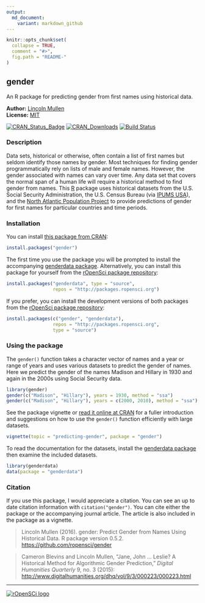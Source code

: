 ```yaml
---
output:
  md_document:
    variant: markdown_github
---
```


<!-- README.md is generated from README.Rmd. Please edit that file -->

```r
knitr::opts_chunk$set(
  collapse = TRUE,
  comment = "#>",
  fig.path = "README-"
)
```

## gender 

An R package for predicting gender from first names using historical data.

**Author:** [Lincoln Mullen](http://lincolnmullen.com)<br>
**License:** [MIT](http://opensource.org/licenses/MIT)<br>

[![CRAN_Status_Badge](http://www.r-pkg.org/badges/version/gender)](http://cran.r-project.org/package=gender)
[![CRAN_Downloads](http://cranlogs.r-pkg.org/badges/grand-total/gender)](http://cran.r-project.org/package=gender)
[![Build Status](https://travis-ci.org/ropensci/gender.svg?branch=master)](https://travis-ci.org/ropensci/gender) 

### Description

Data sets, historical or otherwise, often contain a list of first names but seldom identify those names by gender. Most techniques for finding gender programmatically rely on lists of male and female names. However, the gender associated with names can vary over time. Any data set that covers the normal span of a human life will require a historical method to find gender from names. This [R](http://www.r-project.org/) package uses historical datasets from the U.S. Social Security Administration, the U.S. Census Bureau (via [IPUMS USA](https://usa.ipums.org/usa/)), and the [North Atlantic Population Project](https://www.nappdata.org/napp/) to provide predictions of gender for first names for particular countries and time periods.

### Installation

You can install [this package from CRAN](http://cran.r-project.org/package=gender):

```r
install.packages("gender")
```

The first time you use the package you will be prompted to install the accompanying [genderdata package](https://github.com/ropensci/genderdata). Alternatively, you can install this package for yourself from the [rOpenSci package repository](http://packages.ropensci.org/):

```r
install.packages("genderdata", type = "source",
                 repos = "http://packages.ropensci.org")
```

If you prefer, you can install the development versions of both packages from the [rOpenSci package repository](http://packages.ropensci.org/):

```r
install.packages(c("gender", "genderdata"),
                 repos = "http://packages.ropensci.org",
                 type = "source")
```

### Using the package

The `gender()` function takes a character vector of names and a year or range of years and uses various datasets to predict the gender of names. Here we predict the gender of the names Madison and Hillary in 1930 and again in the 2000s using Social Security data.

```r
library(gender)
gender(c("Madison", "Hillary"), years = 1930, method = "ssa")
gender(c("Madison", "Hillary"), years = c(2000, 2010), method = "ssa")
```

See the package vignette or [read it online at CRAN](https://cran.rstudio.com/web/packages/gender/vignettes/predicting-gender.html) for a fuller introduction and suggestions on how to use the `gender()` function efficiently with large datasets.

```r
vignette(topic = "predicting-gender", package = "gender")
```

To read the documentation for the datasets, install the [genderdata package](https://github.com/ropensci/genderdata) then examine the included datasets.

```r
library(genderdata)
data(package = "genderdata")
```

### Citation

If you use this package, I would appreciate a citation. You can see an up to date citation information with `citation("gender")`. You can cite either the package or the accompanying journal article. The article is also included in the package as a vignette.

> Lincoln Mullen (2016). gender: Predict Gender from Names Using Historical
  Data. R package version 0.5.2. <https://github.com/ropensci/gender>

> Cameron Blevins and Lincoln Mullen, "Jane, John ... Leslie? A Historical
Method for Algorithmic Gender Prediction," _Digital Humanities Quarterly_ 9, no.
3 (2015): <http://www.digitalhumanities.org/dhq/vol/9/3/000223/000223.html>

------------------------------------------------------------------------

[![rOpenSCi logo](http://ropensci.org/public_images/github_footer.png)](http://ropensci.org)
